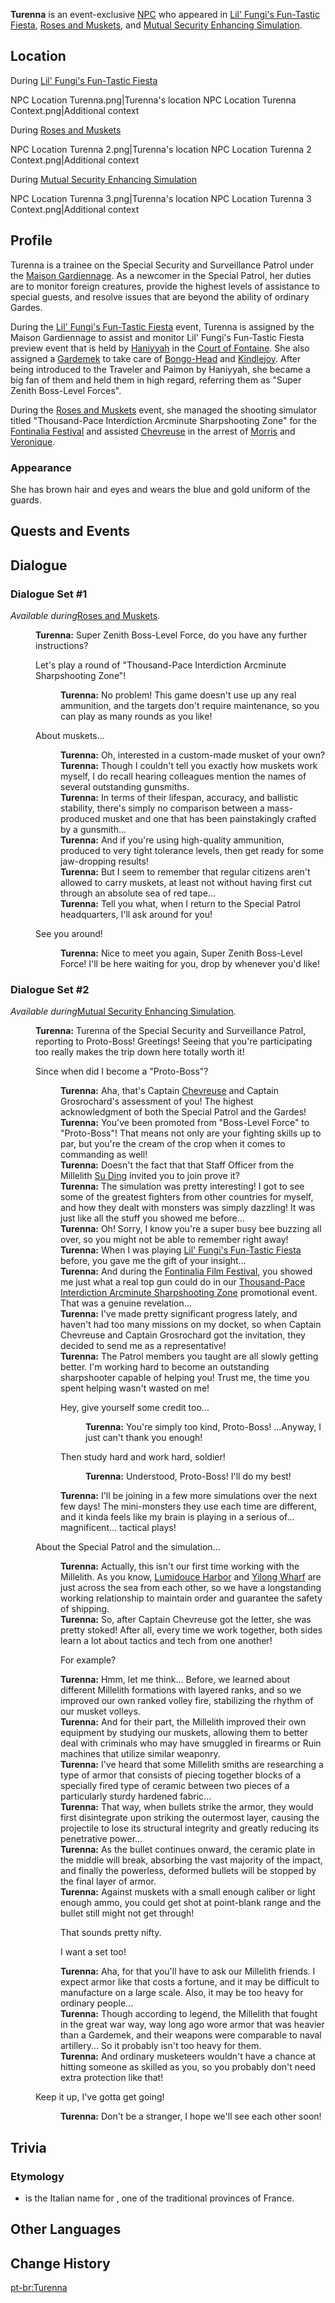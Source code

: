 {{Character Infobox
|type             = Event NPC
|image            = NPC Turenna.png
|realname         = <!-- Optional, if different from in-game name -->
|deceased         = <!-- Past (for deceased prior to events of the game) or free response -->
|region           = Fontaine
|location         = Fontaine
|location2        = Liyue
|affiliation      = Maison Gardiennage
|title            = Special Security and Surveillance Patrol Trainee

|ancestry         = <!-- Clan/family -->
|father           = 
|mother           = 
|spouse           = 
|sibling          = 
|child            = 
|relative         = 

|voiceEN          = 
|voiceCN          = 
|voiceJP          = 
|voiceKR          = 
}}
'''Turenna''' is an event-exclusive [[NPC]] who appeared in [[Lil' Fungi's Fun-Tastic Fiesta]], [[Roses and Muskets]], and [[Mutual Security Enhancing Simulation]].

==Location==
;During [[Lil' Fungi's Fun-Tastic Fiesta]]
<gallery>
NPC Location Turenna.png|Turenna's location
NPC Location Turenna Context.png|Additional context
</gallery>

;During [[Roses and Muskets]]
<gallery>
NPC Location Turenna 2.png|Turenna's location
NPC Location Turenna 2 Context.png|Additional context
</gallery>

;During [[Mutual Security Enhancing Simulation]]
<gallery>
NPC Location Turenna 3.png|Turenna's location
NPC Location Turenna 3 Context.png|Additional context
</gallery>

==Profile==
Turenna is a trainee on the Special Security and Surveillance Patrol under the [[Maison Gardiennage]]. As a newcomer in the Special Patrol, her duties are to monitor foreign creatures, provide the highest levels of assistance to special guests, and resolve issues that are beyond the ability of ordinary Gardes. 

During the [[Lil' Fungi's Fun-Tastic Fiesta]] event, Turenna is assigned by the Maison Gardiennage to assist and monitor Lil' Fungi's Fun-Tastic Fiesta preview event that is held by [[Haniyyah]] in the [[Court of Fontaine]]. She also assigned a [[Gardemek]] to take care of [[Bongo-Head]] and [[Kindlejoy]]. After being introduced to the Traveler and Paimon by Haniyyah, she became a big fan of them and held them in high regard, referring them as "Super Zenith Boss-Level Forces".

During the [[Roses and Muskets]] event, she managed the shooting simulator titled "Thousand-Pace Interdiction Arcminute Sharpshooting Zone" for the [[Fontinalia Festival]] and assisted [[Chevreuse]] in the arrest of [[Morris]] and [[Veronique]].

===Appearance===
She has brown hair and eyes and wears the blue and gold uniform of the guards.

==Quests and Events==
{{Quests and Events}}
<!--
==Idle Quotes==
{{Dialogue Start}}
: {{DIcon|Idle}} {{Tx}}
:: {{A|VO {{subst:#titleparts:{{subst:PAGENAME}}}} 01.ogg}} "{{Tx}}"
{{Dialogue End}}
-->
==Dialogue==
===Dialogue Set #1===
''Available during ''[[Roses and Muskets]]''.''
{{Dialogue Start}}
:'''Turenna:''' Super Zenith Boss-Level Force, do you have any further instructions?
:{{DIcon|Thousand-Pace Interdiction Arcminute Sharpshooting Zone}} Let's play a round of "Thousand-Pace Interdiction Arcminute Sharpshooting Zone"!
::'''Turenna:''' No problem! This game doesn't use up any real ammunition, and the targets don't require maintenance, so you can play as many rounds as you like!
:{{DIcon}} About muskets...
::'''Turenna:''' Oh, interested in a custom-made musket of your own?
::'''Turenna:''' Though I couldn't tell you exactly how muskets work myself, I do recall hearing colleagues mention the names of several outstanding gunsmiths.
::'''Turenna:''' In terms of their lifespan, accuracy, and ballistic stability, there's simply no comparison between a mass-produced musket and one that has been painstakingly crafted by a gunsmith...
::'''Turenna:''' And if you're using high-quality ammunition, produced to very tight tolerance levels, then get ready for some jaw-dropping results!
::'''Turenna:''' But I seem to remember that regular citizens aren't allowed to carry muskets, at least not without having first cut through an absolute sea of red tape...
::'''Turenna:''' Tell you what, when I return to the Special Patrol headquarters, I'll ask around for you!
:{{DIcon}} See you around!
::'''Turenna:''' Nice to meet you again, Super Zenith Boss-Level Force! I'll be here waiting for you, drop by whenever you'd like!
{{Dialogue End}}

===Dialogue Set #2===
''Available during ''[[Mutual Security Enhancing Simulation]]''.''
{{Dialogue Start}}
:'''Turenna:''' Turenna of the Special Security and Surveillance Patrol, reporting to Proto-Boss! Greetings! Seeing that you're participating too really makes the trip down here totally worth it!
:{{DIcon}} Since when did I become a "Proto-Boss"?
::'''Turenna:''' Aha, that's Captain [[Chevreuse]] and Captain Grosrochard's assessment of you! The highest acknowledgment of both the Special Patrol and the Gardes!
::'''Turenna:''' You've been promoted from "Boss-Level Force" to "Proto-Boss"! That means not only are your fighting skills up to par, but you're the cream of the crop when it comes to commanding as well!
::'''Turenna:''' Doesn't the fact that that Staff Officer from the Millelith [[Su Ding]] invited you to join prove it?
::'''Turenna:''' The simulation was pretty interesting! I got to see some of the greatest fighters from other countries for myself, and how they dealt with monsters was simply dazzling! It was just like all the stuff you showed me before...
::'''Turenna:''' Oh! Sorry, I know you're a super busy bee buzzing all over, so you might not be able to remember right away!
::'''Turenna:''' When I was playing [[Lil' Fungi's Fun-Tastic Fiesta]] before, you gave me the gift of your insight...
::'''Turenna:''' And during the [[Fontinalia Film Festival]], you showed me just what a real top gun could do in our [[Thousand-Pace Interdiction Arcminute Sharpshooting Zone]] promotional event. That was a genuine revelation...
::'''Turenna:''' I've made pretty significant progress lately, and haven't had too many missions on my docket, so when Captain Chevreuse and Captain Grosrochard got the invitation, they decided to send me as a representative!
::'''Turenna:''' The Patrol members you taught are all slowly getting better. I'm working hard to become an outstanding sharpshooter capable of helping you! Trust me, the time you spent helping wasn't wasted on me!
::{{DIcon}} Hey, give yourself some credit too...
:::'''Turenna:''' You're simply too kind, Proto-Boss! ...Anyway, I just can't thank you enough!
::{{DIcon}} Then study hard and work hard, soldier!
:::'''Turenna:''' Understood, Proto-Boss! I'll do my best!
::'''Turenna:''' I'll be joining in a few more simulations over the next few days! The mini-monsters they use each time are different, and it kinda feels like my brain is playing in a serious of... magnificent... tactical plays!
:{{DIcon}} About the Special Patrol and the simulation...
::'''Turenna:''' Actually, this isn't our first time working with the Millelith. As you know, [[Lumidouce Harbor]] and [[Yilong Wharf]] are just across the sea from each other, so we have a longstanding working relationship to maintain order and guarantee the safety of shipping.
::'''Turenna:''' So, after Captain Chevreuse got the letter, she was pretty stoked! After all, every time we work together, both sides learn a lot about tactics and tech from one another!
::{{DIcon}} For example?
::'''Turenna:''' Hmm, let me think... Before, we learned about different Millelith formations with layered ranks, and so we improved our own ranked volley fire, stabilizing the rhythm of our musket volleys.
::'''Turenna:''' And for their part, the Millelith improved their own equipment by studying our muskets, allowing them to better deal with criminals who may have smuggled in firearms or Ruin machines that utilize similar weaponry.
::'''Turenna:''' I've heard that some Millelith smiths are researching a type of armor that consists of piecing together blocks of a specially fired type of ceramic between two pieces of a particularly sturdy hardened fabric...
::'''Turenna:''' That way, when bullets strike the armor, they would first disintegrate upon striking the outermost layer, causing the projectile to lose its structural integrity and greatly reducing its penetrative power...
::'''Turenna:''' As the bullet continues onward, the ceramic plate in the middle will break, absorbing the vast majority of the impact, and finally the powerless, deformed bullets will be stopped by the final layer of armor.
::'''Turenna:''' Against muskets with a small enough caliber or light enough ammo, you could get shot at point-blank range and the bullet still might not get through!
::{{DIcon}} That sounds pretty nifty.
::{{DIcon}} I want a set too!
::'''Turenna:''' Aha, for that you'll have to ask our Millelith friends. I expect armor like that costs a fortune, and it may be difficult to manufacture on a large scale. Also, it may be too heavy for ordinary people...
::'''Turenna:''' Though according to legend, the Millelith that fought in the great war way, way long ago wore armor that was heavier than a Gardemek, and their weapons were comparable to naval artillery... So it probably isn't too heavy for them.
::'''Turenna:''' And ordinary musketeers wouldn't have a chance at hitting someone as skilled as you, so you probably don't need extra protection like that!
:{{DIcon}} Keep it up, I've gotta get going!
::'''Turenna:''' Don't be a stranger, I hope we'll see each other soon!
{{Dialogue End}}

==Trivia==
===Etymology===
*{{Lang|Turenna}} is the Italian name for {{fr|{{w|Touraine}}}}, one of the traditional provinces of France.

==Other Languages==
{{Other Languages|default_hidden=1
|en      = Turenna
|zhs     = 蒂蕾娜
|zhs_rm  = Dìlěinà
|zht     = 蒂蕾娜
|zht_rm  = Dìlěinà
|ja      = トゥレーヌ
|ja_rm   = Tureenu
|ko      = 튀렌나
|es      = Turenna
|fr      = Turenna
|ru      = Туренна
|th      = Turenna
|vi      = Turenna
|de      = Turenna
|id      = Turenna
|pt      = Turenna
|tr      = Turenna
|it      = Turenna
}}

==Change History==
{{Change History|4.2}}
<!--
==References==
{{Reflist}}
-->
[[pt-br:Turenna]]